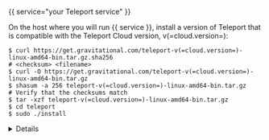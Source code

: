 {{ service="your Teleport service" }}

On the host where you will run {{ service }}, install a version of Teleport that
is compatible with the Teleport Cloud version, v(=cloud.version=):

```code
$ curl https://get.gravitational.com/teleport-v(=cloud.version=)-linux-amd64-bin.tar.gz.sha256
# <checksum> <filename>
$ curl -O https://get.gravitational.com/teleport-v(=cloud.version=)-linux-amd64-bin.tar.gz
$ shasum -a 256 teleport-v(=cloud.version=)-linux-amd64-bin.tar.gz
# Verify that the checksums match
$ tar -xzf teleport-v(=cloud.version=)-linux-amd64-bin.tar.gz
$ cd teleport
$ sudo ./install
```

<Details title="Is my Teleport instance compatible with Teleport Cloud?">

Before installing a `teleport` binary with a version besides v(=cloud.version=),
read our compatibility rules to ensure that the binary is compatible with
Teleport Cloud.

(!docs/pages/includes/compatibility.mdx!)

</Details>
